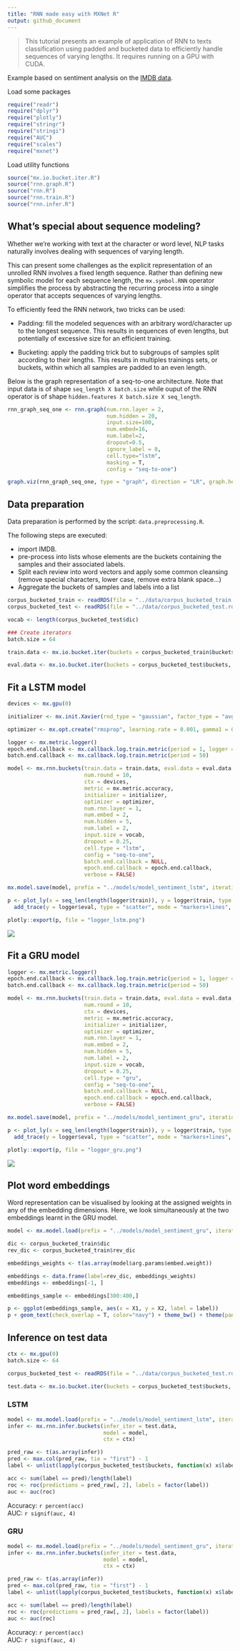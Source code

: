 ```yaml
---
title: "RNN made easy with MXNet R"
output: github_document
---
```


> This tutorial presents an example of application of RNN to texts classification using padded and bucketed data to efficiently handle sequences of varying lengths. It requires running on a GPU with CUDA. 

Example based on sentiment analysis on the [IMDB data](http://ai.stanford.edu/~amaas/data/sentiment/).

Load some packages

```r
require("readr")
require("dplyr")
require("plotly")
require("stringr")
require("stringi")
require("AUC")
require("scales")
require("mxnet")
```

Load utility functions

```r
source("mx.io.bucket.iter.R")
source("rnn.graph.R")
source("rnn.R")
source("rnn.train.R")
source("rnn.infer.R")
```

## What's special about sequence modeling?

Whether we're working with text at the character or word level, NLP tasks naturally involves dealing with sequences of varying length. 

This can present some challenges as the explicit representation of an unrolled RNN involves a fixed length sequence. Rather than defining new symbolic model for each sequence length, the `mx.symbol.RNN` operator simplifies the process by abstracting the recurring process into a single operator that accepts sequences of varying lengths.

To efficiently feed the RNN network, two tricks can be used: 

- Padding: fill the modeled sequences with an arbitrary word/character up to the longest sequence. This results in sequences of even lengths, but potentially of excessive size for an efficient training. 

- Bucketing: apply the padding trick but to subgroups of samples split according to their lengths. This results in multiples trainings sets, or buckets, within which all samples are padded to an even length. 

Below is the graph representation of a seq-to-one architecture. Note that input data is of shape `seq_length X batch.size` while ouput of the RNN operator is of shape `hidden.features X batch.size X seq_length`. 


```r

rnn_graph_seq_one <- rnn.graph(num.rnn.layer = 2, 
                               num.hidden = 20,
                               input.size=100,
                               num.embed=16, 
                               num.label=2,
                               dropout=0.5, 
                               ignore_label = 0,
                               cell.type="lstm",
                               masking = T,
                               config = "seq-to-one")

graph.viz(rnn_graph_seq_one, type = "graph", direction = "LR", graph.height.px = 200, graph.width.px = 800, shape=c(5, 64))

```

## Data preparation

Data preparation is performed by the script: `data.preprocessing.R`. 

The following steps are executed: 

- import IMDB.
- pre-process into lists whose elements are the buckets containing the samples and their associated labels. 
- Split each review into word vectors and apply some common cleansing (remove special characters, lower case, remove extra blank space...) 
- Aggregate the buckets of samples and labels into a list


```r

corpus_bucketed_train <- readRDS(file = "../data/corpus_bucketed_train.rds")
corpus_bucketed_test <- readRDS(file = "../data/corpus_bucketed_test.rds")

vocab <- length(corpus_bucketed_test$dic)

### Create iterators
batch.size = 64

train.data <- mx.io.bucket.iter(buckets = corpus_bucketed_train$buckets, batch.size = batch.size, data.mask.element = 0, shuffle = TRUE)

eval.data <- mx.io.bucket.iter(buckets = corpus_bucketed_test$buckets, batch.size = batch.size, data.mask.element = 0, shuffle = FALSE)

```


## Fit a LSTM model

```r
devices <- mx.gpu(0)

initializer <- mx.init.Xavier(rnd_type = "gaussian", factor_type = "avg", magnitude = 2.5)

optimizer <- mx.opt.create("rmsprop", learning.rate = 0.001, gamma1 = 0.95, gamma2 = 0.9, wd = 1e-4, clip_gradient=NULL, rescale.grad=1/batch.size)

logger <- mx.metric.logger()
epoch.end.callback <- mx.callback.log.train.metric(period = 1, logger = logger)
batch.end.callback <- mx.callback.log.train.metric(period = 50)

model <- mx.rnn.buckets(train.data = train.data, eval.data = eval.data,
                        num.round = 10, 
                        ctx = devices, 
                        metric = mx.metric.accuracy, 
                        initializer = initializer, 
                        optimizer = optimizer, 
                        num.rnn.layer = 1, 
                        num.embed = 2, 
                        num.hidden = 5, 
                        num.label = 2, 
                        input.size = vocab, 
                        dropout = 0.25,
                        cell.type = "lstm", 
                        config = "seq-to-one", 
                        batch.end.callback = NULL, 
                        epoch.end.callback = epoch.end.callback,
                        verbose = FALSE)

mx.model.save(model, prefix = "../models/model_sentiment_lstm", iteration = 10)

p <- plot_ly(x = seq_len(length(logger$train)), y = logger$train, type = "scatter", mode = "markers+lines", name = "train") %>% 
  add_trace(y = logger$eval, type = "scatter", mode = "markers+lines", name = "eval")

plotly::export(p, file = "logger_lstm.png")
```

![](logger_lstm.png)

## Fit a GRU model

```r
logger <- mx.metric.logger()
epoch.end.callback <- mx.callback.log.train.metric(period = 1, logger = logger)
batch.end.callback <- mx.callback.log.train.metric(period = 50)

model <- mx.rnn.buckets(train.data = train.data, eval.data = eval.data,
                        num.round = 10, 
                        ctx = devices, 
                        metric = mx.metric.accuracy, 
                        initializer = initializer, 
                        optimizer = optimizer, 
                        num.rnn.layer = 1, 
                        num.embed = 2, 
                        num.hidden = 5, 
                        num.label = 2, 
                        input.size = vocab, 
                        dropout = 0.25,
                        cell.type = "gru", 
                        config = "seq-to-one", 
                        batch.end.callback = NULL, 
                        epoch.end.callback = epoch.end.callback,
                        verbose = FALSE)

mx.model.save(model, prefix = "../models/model_sentiment_gru", iteration = 10)

p <- plot_ly(x = seq_len(length(logger$train)), y = logger$train, type = "scatter", mode = "markers+lines", name = "train") %>% 
  add_trace(y = logger$eval, type = "scatter", mode = "markers+lines", name = "eval")

plotly::export(p, file = "logger_gru.png")
```

![](logger_gru.png)


## Plot word embeddings

Word representation can be visualised by looking at the assigned weights in any of the embedding dimensions. Here, we look simultaneously at the two embeddings learnt in the GRU model. 

```r
model <- mx.model.load(prefix = "../models/model_sentiment_gru", iteration = 10)

dic <- corpus_bucketed_train$dic
rev_dic <- corpus_bucketed_train$rev_dic

embeddings_weights <- t(as.array(model$arg.params$embed.weight))

embeddings <- data.frame(label=rev_dic, embeddings_weights)
embeddings <- embeddings[-1, ]

embeddings_sample <- embeddings[300:400,]

p <- ggplot(embeddings_sample, aes(x = X1, y = X2, label = label))
p + geom_text(check_overlap = T, color="navy") + theme_bw() + theme(panel.grid=element_blank())
```

## Inference on test data

```r
ctx <- mx.gpu(0)
batch.size <- 64

corpus_bucketed_test <- readRDS(file = "../data/corpus_bucketed_test.rds")

test.data <- mx.io.bucket.iter(buckets = corpus_bucketed_test$buckets, batch.size = batch.size, data.mask.element = 0, shuffle = FALSE)
```


### LSTM

```r
model <- mx.model.load(prefix = "../models/model_sentiment_lstm", iteration = 10)
infer <- mx.rnn.infer.buckets(infer_iter = test.data, 
                              model = model,
                              ctx = ctx)

pred_raw <- t(as.array(infer))
pred <- max.col(pred_raw, tie = "first") - 1
label <- unlist(lapply(corpus_bucketed_test$buckets, function(x) x$label))

acc <- sum(label == pred)/length(label)
roc <- roc(predictions = pred_raw[, 2], labels = factor(label))
auc <- auc(roc)

```

Accuracy: `r percent(acc)`  
AUC: `r signif(auc, 4)` 


### GRU

```r
model <- mx.model.load(prefix = "../models/model_sentiment_gru", iteration = 10)
infer <- mx.rnn.infer.buckets(infer_iter = test.data, 
                              model = model,
                              ctx = ctx)

pred_raw <- t(as.array(infer))
pred <- max.col(pred_raw, tie = "first") - 1
label <- unlist(lapply(corpus_bucketed_test$buckets, function(x) x$label))

acc <- sum(label == pred)/length(label)
roc <- roc(predictions = pred_raw[, 2], labels = factor(label))
auc <- auc(roc)

```

Accuracy: `r percent(acc)`  
AUC: `r signif(auc, 4)`


